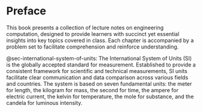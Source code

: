 # Preface {.unnumbered}

This book presents a collection of lecture notes on engineering computation, designed to provide learners with succinct yet essential insights into key topics covered in class. Each chapter is accompanied by a problem set to facilitate comprehension and reinforce understanding.

@sec-international-system-of-units: The International System of Units (SI)\index{SI} is the globally accepted standard for measurement. Established to provide a consistent framework for scientific and technical measurements, SI units facilitate clear communication and data comparison across various fields and countries. The system is based on seven fundamental units: the meter for length, the kilogram for mass, the second for time, the ampere for electric current, the kelvin for temperature, the mole for substance, and the candela for luminous intensity.
